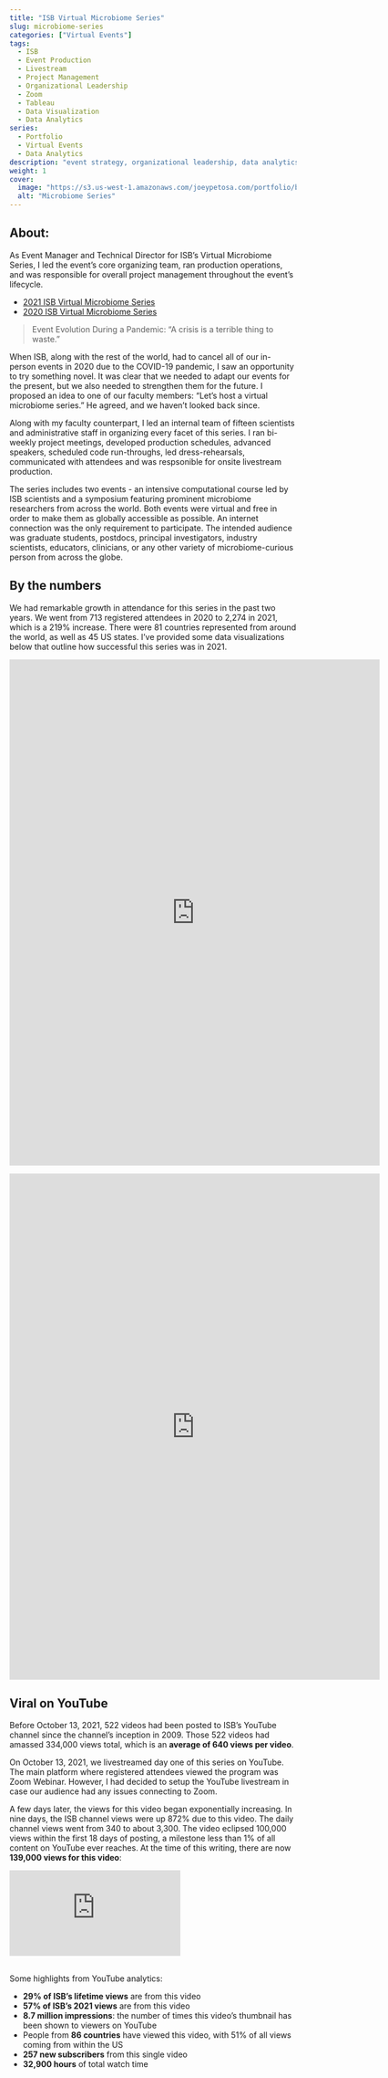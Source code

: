 ```yaml
---
title: "ISB Virtual Microbiome Series"
slug: microbiome-series
categories: ["Virtual Events"]
tags:
  - ISB
  - Event Production
  - Livestream
  - Project Management
  - Organizational Leadership
  - Zoom
  - Tableau
  - Data Visualization
  - Data Analytics
series:
  - Portfolio
  - Virtual Events
  - Data Analytics
description: "event strategy, organizational leadership, data analytics"
weight: 1
cover:
  image: "https://s3.us-west-1.amazonaws.com/joeypetosa.com/portfolio/banner_isb_microbiome.png"
  alt: "Microbiome Series"
---
```


## About:  
As Event Manager and Technical Director for ISB's Virtual Microbiome Series, I 
led the event's core organizing team, ran production operations, and was 
responsible for overall project management throughout the event's lifecycle.  

* [2021 ISB Virtual Microbiome Series](https://isbscience.org/microbiome2021/)  
* [2020 ISB Virtual Microbiome Series](https://isbscience.org/microbiome2020/)  

>Event Evolution During a Pandemic: “A crisis is a terrible thing to waste."  

When ISB, along with the rest of the world, had to cancel all of our in-person 
events in 2020 due to the COVID-19 pandemic, I saw an opportunity to try 
something novel. It was clear that we needed to adapt our events for the present, 
but we also needed to strengthen them for the future. I proposed an idea to one 
of our faculty members: "Let's host a virtual microbiome series." He agreed, 
and we haven't looked back since.  

Along with my faculty counterpart, I led an internal team of fifteen scientists 
and administrative staff in organizing every facet of this series. I ran 
bi-weekly project meetings, developed production schedules, advanced speakers, 
scheduled code run-throughs, led dress-rehearsals, communicated with attendees 
and was respsonible for onsite livestream production. 

The series includes two events - an intensive computational course led by ISB 
scientists and a symposium featuring prominent microbiome researchers from across 
the world. Both events were virtual and free in order to make them as globally 
accessible as possible. An internet connection was the only requirement to 
participate. The intended audience was graduate students, postdocs, principal 
investigators, industry scientists, educators, clinicians, or any other variety 
of microbiome-curious person from across the globe.

## By the numbers    
We had remarkable growth in attendance for this series in the past two years. 
We went from 713 registered attendees in 2020 to 2,274 in 2021, which is a 
219% increase. There were 81 countries represented from around the world, as 
well as 45 US states. I’ve provided some data visualizations below that outline 
how successful this series was in 2021.  


<div style="align: center; margin-left: 0px;"> 
  <iframe src="https://public.tableau.com/views/2021ISBVirtualMicrobiomeSeriesRegistrationMap/2021ISBVirtualMicrobiomeSeries?:language=en-US&publish=yes&:display_count=n&:origin=viz_share_link&:showVizHome=no" width="650px" height="887px" frameborder="0">
  </iframe>
</div>

<div style="align: center; margin-left: 0px;"> 
  <iframe src="https://public.tableau.com/views/2021ISBVirtualMicrobiomeSeries/2021ISBVirtualMicrobiomeSeriesRegistrationSource?:language=en-US&publish=yes&:display_count=n&:origin=viz_share_link&:showVizHome=no" width="650px" height="887px" frameborder="0">
  </iframe>
</div>


## Viral on YouTube  
Before October 13, 2021, 522 videos had been posted to ISB’s YouTube channel 
since the channel's inception in 2009. Those 522 videos had amassed 334,000 
views total, which is an **average of 640 views per video**.

On October 13, 2021, we livestreamed day one of this series on YouTube. The main 
platform where registered attendees viewed the program was Zoom Webinar. 
However, I had decided to setup the YouTube livestream in case our audience had 
any issues connecting to Zoom.  

A few days later, the views for this video began exponentially increasing. 
In nine days, the ISB channel views were up 872% due to this video. The daily 
channel views went from 340 to about 3,300. The video eclipsed 100,000 views 
within the first 18 days of posting, a milestone less than 1% of all content on 
YouTube ever reaches. At the time of this writing, there are now 
**139,000 views for this video**:

<div id="videocontainer">
  <div class="container">
<iframe src="https://www.youtube-nocookie.com/embed/E4NaSMckQe4" title="YouTube video player" frameborder="0" allow="accelerometer; autoplay; clipboard-write; encrypted-media; gyroscope; picture-in-picture" allowfullscreen class="video"></iframe>
  </div>
</div>
<br>
Some highlights from YouTube analytics:  

* **29% of ISB’s lifetime views** are from this video  
* **57% of ISB’s 2021 views** are from this video
* **8.7 million impressions**: the number of times this video's thumbnail has 
been shown to viewers on YouTube
* People from **86 countries** have viewed this video, with 51% of all views 
coming from within the US
* **257 new subscribers** from this single video
* **32,900 hours** of total watch time







